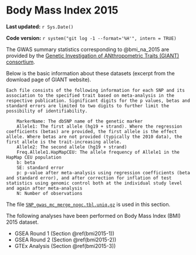 # Body Mass Index 2015 {#bmi2015}

**Last updated:** `r Sys.Date()`

**Code version:** `r system("git log -1 --format='%H'", intern = TRUE)`

The GWAS summary statistics corresponding to @bmi_na_2015 are provided by the [Genetic Investigation of ANthropometric Traits (GIANT) consortium](http://portals.broadinstitute.org/collaboration/giant/index.php/GIANT_consortium_data_files#GWAS_Anthropometric_2015_BMI).

Below is the basic information about these datasets (excerpt from the download page of GIANT website).
```
Each file consists of the following information for each SNP and its association to the specified trait based on meta-analysis in the respective publication. Significant digits for the p values, betas and standard errors are limited to two digits to further limit the possibility of identifiability.

    MarkerName: The dbSNP name of the genetic marker
    Allele1: The first allele (hg19 + strand). Where the regression coefficients (betas) are provided, the first allele is the effect allele. Where betas are not provided (typically the 2010 data), the first allele is the trait-increasing allele.
    Allele2: The second allele (hg19 + strand)
    Freq.Allele1.HapMapCEU: The allele frequency of Allele1 in the HapMap CEU population
    b: beta
    SE: standard error
    p: p-value after meta-analysis using regression coefficients (beta and standard error), and after correction for inflation of test statistics using genomic control both at the individual study level and again after meta-analysis
    N: Number of observations 
```

The file [`SNP_gwas_mc_merge_nogc.tbl.uniq.gz`](http://portals.broadinstitute.org/collaboration/giant/images/1/15/SNP_gwas_mc_merge_nogc.tbl.uniq.gz) is used in this section.

The following analyses have been performed on Body Mass Index (BMI) 2015 dataset.

- GSEA Round 1 (Section \@ref(bmi2015-1))
- GSEA Round 2 (Section \@ref(bmi2015-2))
- GTEx Analysis (Section \@ref(bmi2015-3))
